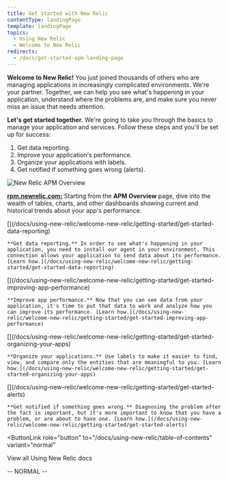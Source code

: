 ```yaml
---
title: Get started with New Relic
contentType: landingPage
template: landingPage
topics:
  - Using New Relic
  - Welcome to New Relic
redirects:
  - /docs/get-started-apm-landing-page
---
```


**Welcome to New Relic!** You just joined thousands of others who are managing applications in increasingly complicated environments. We're your partner. Together, we can help you see what's happening in your application, understand where the problems are, and make sure you never miss an issue that needs attention.

**Let's get started together.** We're going to take you through the basics to manage your application and services. Follow these steps and you'll be set up for success:

1. Get data reporting.
2. Improve your application's performance.
3. Organize your applications with labels.
4. Get notified if something goes wrong (alerts).

![New Relic APM Overview](./images/apm-landing-page.png "New Relic APM Overview")

[**rpm.newrelic.com:**](https://rpm.newrelic.com) Starting from the **APM Overview** page, dive into the wealth of tables, charts, and other dashboards showing current and historical trends about your app's performance.

<LandingPageTileGrid>
  <LandingPageTile>
    [<Icon name="fe-list" size="3em"/>](/docs/using-new-relic/welcome-new-relic/getting-started/get-started-data-reporting)

    **Get data reporting.** In order to see what's happening in your application, you need to install our agent in your environment. This connection allows your application to send data about its performance. [Learn how.](/docs/using-new-relic/welcome-new-relic/getting-started/get-started-data-reporting)
  </LandingPageTile>

  <LandingPageTile>
    [<Icon name="fe-bar-chart-2" size="3em"/>](/docs/using-new-relic/welcome-new-relic/getting-started/get-started-improving-app-performance)

    **Improve app performance.** Now that you can see data from your application, it's time to put that data to work and analyze how you can improve its performance. [Learn how.](/docs/using-new-relic/welcome-new-relic/getting-started/get-started-improving-app-performance)
  </LandingPageTile>

  <LandingPageTile>
    [<Icon name="fe-tag" size="3em"/>](/docs/using-new-relic/welcome-new-relic/getting-started/get-started-organizing-your-apps)

    **Organize your applications.** Use labels to make it easier to find, view, and compare only the entities that are meaningful to you. [Learn how.](/docs/using-new-relic/welcome-new-relic/getting-started/get-started-organizing-your-apps)
  </LandingPageTile>

  <LandingPageTile>
    [<Icon name="fe-alert-triangle" size="3em"/>](/docs/using-new-relic/welcome-new-relic/getting-started/get-started-alerts)

    **Get notified if something goes wrong.** Diagnosing the problem after the fact is important, but it's more important to know that you have a problem, or are about to have one. [Learn how.](/docs/using-new-relic/welcome-new-relic/getting-started/get-started-alerts)
  </LandingPageTile>
</LandingPageTileGrid>

<ButtonLink
  role="button"
  to="/docs/using-new-relic/table-of-contents"
  variant="normal"
>
  View all Using New Relic docs
</ButtonLink>

\-- NORMAL --
